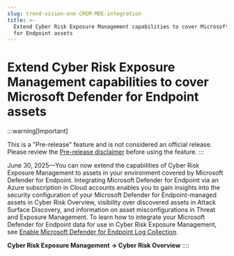 ```yaml
---
slug: trend-vision-one-CREM-MDE-integration
title: >-
  Extend Cyber Risk Exposure Management capabilities to cover Microsoft Defender
  for Endpoint assets
---
```

# Extend Cyber Risk Exposure Management capabilities to cover Microsoft Defender for Endpoint assets

:::warning[Important]

This is a "Pre-release" feature and is not considered an official release. Please review the [Pre-release disclaimer](pre-release-disclaimer.mdx) before using the feature.
:::

June 30, 2025—You can now extend the capabilities of Cyber Risk Exposure Management to assets in your environment covered by Microsoft Defender for Endpoint. Integrating Microsoft Defender for Endpoint via an Azure subscription in Cloud accounts enables you to gain insights into the security configuration of your Microsoft Defender for Endpoint-managed assets in Cyber Risk Overview, visibility over discovered assets in Attack Surface Discovery, and information on asset misconfigurations in Threat and Exposure Management. To learn how to integrate your Microsoft Defender for Endpoint data for use in Cyber Risk Exposure Management, see [Enable Microsoft Defender for Endpoint Log Collection](ms-defender-endpoint-log-collection.mdx).

**Cyber Risk Exposure Management → Cyber Risk Overview**
::::
